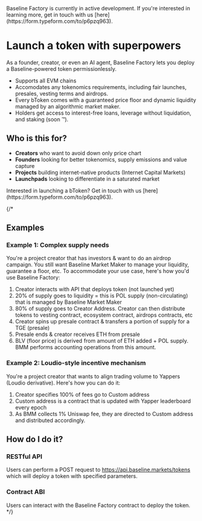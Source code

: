
<Callout type="warning" emoji="⚠️">
  Baseline Factory is currently in active development. If you're interested in learning more, get in touch with us [here](https://form.typeform.com/to/p6pzq963).
</Callout>

# Launch a token with superpowers

As a founder, creator, or even an AI agent, Baseline Factory lets you deploy a Baseline-powered token permissionlessly.

* Supports all EVM chains
* Accomodates any tokenomics requirements, including fair launches, presales, vesting terms and airdrops. 
* Every bToken comes with a guaranteed price floor and dynamic liquidity managed by an algorithmic market maker. 
* Holders get access to interest-free loans, leverage without liquidation, and staking (soon ™).


## Who is this for?
- **Creators** who want to avoid down only price chart
- **Founders** looking for better tokenomics, supply emissions and value capture
- **Projects** building internet-native products (Internet Capital Markets)
- **Launchpads** looking to differentiate in a saturated market

<Callout type="info" emoji="👋">
  Interested in launching a bToken? Get in touch with us [here](https://form.typeform.com/to/p6pzq963).
</Callout>





{/* 
## Examples

### Example 1: Complex supply needs
You're a project creator that has investors & want to do an airdrop campaign. You still want Baseline Market Maker to manage your liquidity, guarantee a floor, etc. To accommodate your use case, here's how you'd use Baseline Factory:

1. Creator interacts with API that deploys token (not launched yet)
2. 20% of supply goes to liquidity = this is POL supply (non-circulating) that is managed by Baseline Market Maker
3. 80% of supply goes to Creator Address. Creator can then distribute tokens to vesting contract, ecosystem contract, airdrops contracts, etc
4. Creator spins up presale contract & transfers a portion of supply for a TGE (presale)
5. Presale ends & creator receives ETH from presale
6. BLV (floor price) is derived from amount of ETH added + POL supply. BMM performs accounting operations from this amount.

### Example 2: Loudio-style incentive mechanism
You're a project creator that wants to align trading volume to Yappers (Loudio derivative). Here's how you can do it:

1. Creator specifies 100% of fees go to Custom address
2. Custom address is a contract that is updated with Yapper leaderboard every epoch
3. As BMM collects 1% Uniswap fee, they are directed to Custom address and distributed accordingly.

## How do I do it?

### RESTful API 
Users can perform a POST request to https://api.baseline.markets/tokens which will deploy a token with specified parameters.

### Contract ABI
Users can interact with the Baseline Factory contract to deploy the token. */}
